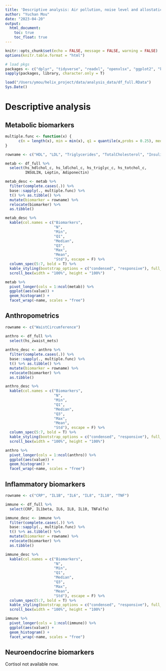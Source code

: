 ```yaml
---
title: 'Descriptive analysis: Air pollution, noise level and allostatic load'
author: "Yuchan Mou"
date: "2023-04-20"
output: 
  html_document:
    toc: true
    toc_float: true
---
```


```r
knitr::opts_chunk$set(echo = FALSE, message = FALSE, warning = FALSE)
options(knitr.table.format = "html")
```


```r
# load pkgs
packages <- c("dplyr", "tidyverse", "readxl", "openxlsx", "ggplot2", "kableExtra") 
sapply(packages, library, character.only = T)
```

```r
load("/Users/ymou/helix_project/data/analysis_data/df_full.RData")
Sys.Date()
```

# Descriptive analysis
## Metabolic biomarkers
```r
multiple.func <- function(x) {
      c(n = length(x), min = min(x), q1 = quantile(x,probs = 0.25), median = median(x), q3 = quantile(x,probs = 0.75), max = max(x), mean = mean(x), sd = sd(x))
}

rowname <- c("HDL", "LDL", "Triglycerides", "TotalCholesterol", "Insulin", "Leptin", "Adiponectin")

metab <- df_full %>%
  select(hs_hdlchol_c, hs_ldlchol_c, hs_triglyc_c, hs_totchol_c,
         INSULIN, Leptin, Adiponectin) 

metab_desc <- metab %>% 
  filter(complete.cases(.)) %>% 
  base::sapply(., multiple.func) %>% 
  t() %>% as.tibble() %>% 
  mutate(biomarker = rowname) %>% 
  relocate(biomarker) %>% 
  as.tibble()

metab_desc %>% 
  kable(col.names = c("Biomarkers",
                      "N",
                      "Min",
                      "Q1", 
                      "Median",
                      "Q3",
                      "Max",
                      "Mean",
                      "Std"), escape = F) %>% 
  column_spec(5:7, bold = T) %>% 
  kable_styling(bootstrap_options = c("condensed", "responsive"), full_width = F, position = "left", font_size = 14, fixed_thead = T) %>% 
  scroll_box(width = "100%", height = "100%")

metab %>% 
  pivot_longer(cols = 1:ncol(metab)) %>% 
  ggplot(aes(value)) + 
  geom_histogram() + 
  facet_wrap(~name, scales = "free")
```

## Anthropometrics
```r
rowname <- c("WaistCircumference")

anthro <- df_full %>%
  select(hs_zwaist_mets) 
  
anthro_desc <- anthro %>% 
  filter(complete.cases(.)) %>% 
  base::sapply(., multiple.func) %>% 
  t() %>% as.tibble() %>% 
  mutate(biomarker = rowname) %>% 
  relocate(biomarker) %>% 
  as.tibble()

anthro_desc %>% 
  kable(col.names = c("Biomarkers",
                      "N",
                      "Min",
                      "Q1", 
                      "Median",
                      "Q3",
                      "Max",
                      "Mean",
                      "Std"), escape = F) %>% 
  column_spec(5:7, bold = T) %>% 
  kable_styling(bootstrap_options = c("condensed", "responsive"), full_width = F, position = "left", font_size = 14, fixed_thead = T) %>% 
  scroll_box(width = "100%", height = "100%")

anthro %>% 
  pivot_longer(cols = 1:ncol(anthro)) %>% 
  ggplot(aes(value)) + 
  geom_histogram() + 
  facet_wrap(~name, scales = "free")
```

## Inflammatory biomarkers
```r
rowname <- c("CRP", "IL1B", "IL6", "IL8", "IL10", "TNF")

immune <- df_full %>%
  select(CRP, IL1beta, IL6, IL8, IL10, TNFalfa)

immune_desc <- immune %>% 
  filter(complete.cases(.)) %>% 
  base::sapply(., multiple.func) %>% 
  t() %>% as.tibble() %>% 
  mutate(biomarker = rowname) %>% 
  relocate(biomarker) %>% 
  as.tibble()

immune_desc %>% 
  kable(col.names = c("Biomarkers",
                      "N",
                      "Min",
                      "Q1", 
                      "Median",
                      "Q3",
                      "Max",
                      "Mean",
                      "Std"), escape = F) %>% 
  column_spec(5:7, bold = T) %>% 
  kable_styling(bootstrap_options = c("condensed", "responsive"), full_width = F, position = "left", font_size = 14, fixed_thead = T) %>% 
  scroll_box(width = "100%", height = "100%")

immune %>% 
  pivot_longer(cols = 1:ncol(immune)) %>% 
  ggplot(aes(value)) + 
  geom_histogram() + 
  facet_wrap(~name, scales = "free")
```

## Neuroendocrine biomarkers
Cortisol not available now. 




